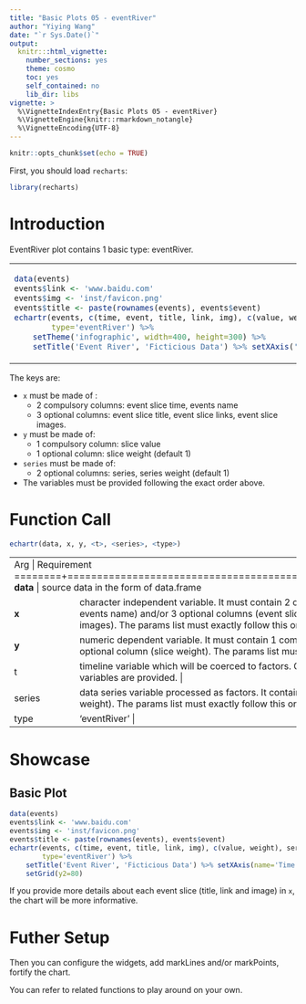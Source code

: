 ---
title: "Basic Plots 05 - eventRiver"
author: "Yiying Wang"
date: "`r Sys.Date()`"
output: 
  knitr:::html_vignette:
    number_sections: yes
    theme: cosmo
    toc: yes
    self_contained: no
    lib_dir: libs
vignette: >
  %\VignetteIndexEntry{Basic Plots 05 - eventRiver}
  %\VignetteEngine{knitr::rmarkdown_notangle}
  %\VignetteEncoding{UTF-8}
---

```{r setup, include=FALSE}
knitr::opts_chunk$set(echo = TRUE)
```

First, you should load `recharts`:
```{r}
library(recharts)
```

# Introduction

EventRiver plot contains 1 basic type: eventRiver.

<table id='intro'>
<tr><td>
```{r,echo=FALSE}
data(events)
events$link <- 'www.baidu.com'
events$img <- 'inst/favicon.png'
events$title <- paste(rownames(events), events$event)
echartr(events, c(time, event, title, link, img), c(value, weight), series, 
        type='eventRiver') %>% 
    setTheme('infographic', width=400, height=300) %>% 
    setTitle('Event River', 'Ficticious Data') %>% setXAxis('Time')
```
</td>
<td>
</table>

The keys are:

- `x` must be made of :
    - 2 compulsory columns: event slice time, events name
    - 3 optional columns: event slice title, event slice links, event slice images.
- `y` must be made of:
    - 1 compulsory column: slice value
    - 1 optional column: slice weight (default 1)
- `series` must be made of:
    - 2 optional columns: series, series weight (default 1)
- The variables must be provided following the exact order above.

# Function Call

```r
echartr(data, x, y, <t>, <series>, <type>)
```

+--------+--------------------------------------------------------------------+
| Arg    |  Requirement                                                       |
+========+====================================================================+
| **data** | source data in the form of data.frame                            |
+--------+--------------------------------------------------------------------+
| **x**  | character independent variable. It must contain 2 compulsory columns (event slice time, events name) and/or 3 optional columns (event slice title, event slice links, event slice images). The params list must exactly follow this order. |
+--------+--------------------------------------------------------------------+
| **y**  | numeric dependent variable. It must contain 1 compulsory column (slice value) and/or 1 optional column (slice weight). The params list must exactly follow this order. |
+--------+--------------------------------------------------------------------+
|  t     | timeline variable which will be coerced to factors. Only the first one is accepted if multiple variables are provided. |
+--------+--------------------------------------------------------------------+
| series | data series variable processed as factors. It contains 2 optional columns (series, series weight). The params list must exactly follow this order. |
+--------+--------------------------------------------------------------------+
| type   | 'eventRiver' |
+--------+--------------------------------------------------------------------+


# Showcase

## Basic Plot

```{r}
data(events)
events$link <- 'www.baidu.com'
events$img <- 'inst/favicon.png'
events$title <- paste(rownames(events), events$event)
echartr(events, c(time, event, title, link, img), c(value, weight), series, 
        type='eventRiver') %>% 
    setTitle('Event River', 'Ficticious Data') %>% setXAxis(name='Time') %>%
    setGrid(y2=80)
```

If you provide more details about each event slice (title, link and image) in `x`, the chart will be more informative.

# Futher Setup

Then you can configure the widgets, add markLines and/or markPoints, fortify the chart.

You can refer to related functions to play around on your own.

